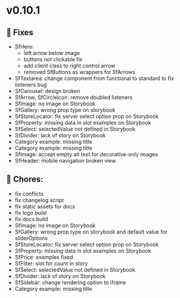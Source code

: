
<Meta title="Releases/v0.10.x/v0.10.1/Change log" />

# v0.10.1

## 🐛 Fixes


- SfHero:
    - left arrow below image
    - buttons not clickable fix
    - add client class to right control arrow
    - removed SfButtons as wrappers for SfArrows
- SfTextarea: change component from functional to standard to fix listeners bug
- SfCarousel: design broken
- SfArrow, SfCircleIcon: remove doubled listeners
- SfImage: no image on Storybook
- SfGallery: wrong prop type on storybook
- SfStoreLocator: fix server select option prop on Storybook
- SfProperty: missing data in slot examples on Storybook
- SfSelect: selectedValue not defined in Storybook
- SfDivider: lack of story on Storybook
- Category example: missing title
- Category example: missing title
- SfImage: accept empty alt text for decorative-only images
- SfHeader: mobile navigation broken view

## 🧹 Chores:

- fix conflicts
- fix changelog script
- fix static assets for docs
- fix logo build
- fix docs build
- SfImage: no image on Storybook
- SfGallery: wrong prop type on storybook and default value for sliderOptions
- SfStoreLocator: fix server select option prop on Storybook
- SfProperty: missing data in slot examples on Storybook
- SfPrice: examples fixed
- SfFliter: slot for count in story
- SfSelect: selectedValue not defined in Storybook
- SfDivider: lack of story on Storybook
- SfSidebar: change rendering option to iframe
- Category example: missing title

